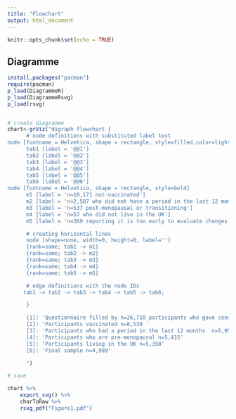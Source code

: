 ```yaml
---
title: "Flowchart"
output: html_document
---
```


```r
knitr::opts_chunk$set(echo = TRUE)
```


## Diagramme
```r
install.packages("pacman")
require(pacman)
p_load(DiagrammeR)
p_load(DiagrammeRsvg)
p_load(rsvg)


# create diagramme
chart<-grViz("digraph flowchart {
      # node definitions with substituted label text
node [fontname = Helvetica, shape = rectangle, style=filled,color=lightgrey]        
      tab1 [label = '@@1']
      tab2 [label = '@@2']
      tab3 [label = '@@3']
      tab4 [label = '@@4']
      tab5 [label = '@@5']
      tab6 [label = '@@6']
node [fontname = Helvetica, shape = rectangle, style=bold]        
      m1 [label = 'n=18,171 not-vaccinated']
      m2 [label = 'n=2,587 who did not have a period in the last 12 months']
      m3 [label = 'n=537 post-menopausal or transitioning']
      m4 [label = 'n=57 who did not live in the UK']
      m5 [label = 'n=369 reporting it is too early to evaluate changes']

      # creating horizontal lines
      node [shape=none, width=0, height=0, label='']
      {rank=same; tab1 -> m1}
      {rank=same; tab2 -> m2}
      {rank=same; tab3 -> m3}
      {rank=same; tab4 -> m4}
      {rank=same; tab5 -> m5}

      # edge definitions with the node IDs
     tab1 -> tab2 -> tab3 -> tab4 -> tab5 -> tab6;

      }

      [1]: 'Questionnaire filled by n=26,710 participants who gave consent'
      [2]: 'Participants vaccinated n=8,539 '
      [3]: 'Participants who had a period in the last 12 months  n=5,952'
      [4]: 'Participants who are pre-menopausal n=5,415'
      [5]: 'Participants living in the UK n=5,358'
      [6]: 'Final sample n=4,989'

      ")

# save

chart %>%
    export_svg() %>%
    charToRaw %>% 
    rsvg_pdf("Figure1.pdf")



```


